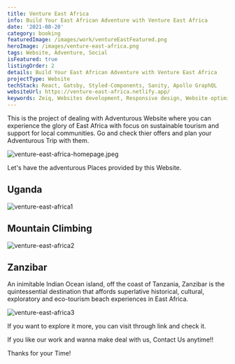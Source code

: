 ```yaml
---
title: Venture East Africa
info: Build Your East African Adventure with Venture East Africa
date: '2021-08-20'
category: booking
featuredImage: /images/work/ventureEastFeatured.png
heroImage: /images/venture-east-africa.png
tags: Website, Adventure, Social
isFeatured: true
listingOrder: 2
details: Build Your East African Adventure with Venture East Africa
projectType: Website
techStack: React, Gatsby, Styled-Components, Sanity, Apollo GraphQL
websiteUrl: https://venture-east-africa.netlify.app/
keywords: Zeiq, Websites development, Responsive design, Website optimization, E-commerce development, Content management systems (CMS), Website security, Search engine optimization (SEO), JavaScript frameworks , React, Nextjs, Cloud hosting (e.g. AWS, Azure, Google Cloud)
---
```


This is the project of dealing with Adventurous Website where you can experience the glory of East Africa with focus on sustainable tourism and support for local communities.
Go and check thier offers and plan your Adventurous Trip with them.

![venture-east-africa-homepage.jpeg](../images/venture-east-africa-homepage.jpeg)

Let's have the adventurous Places provided by this Website.

## Uganda

![venture-east-africa1](../images/venture-east-africa1.jpeg)

## Mountain Climbing

![venture-east-africa2](../images/venture-east-africa2.jpeg)

## Zanzibar

An inimitable Indian Ocean island, off the coast of Tanzania, Zanzibar is the quintessential destination that affords superlative historical, cultural, exploratory and eco-tourism beach experiences in East Africa.

![venture-east-africa3](../images/venture-east-africa3.jpeg)

If you want to explore it more, you can visit through link and check it.

If you like our work and wanna make deal with us, Contact Us anytime!!

Thanks for your Time!
